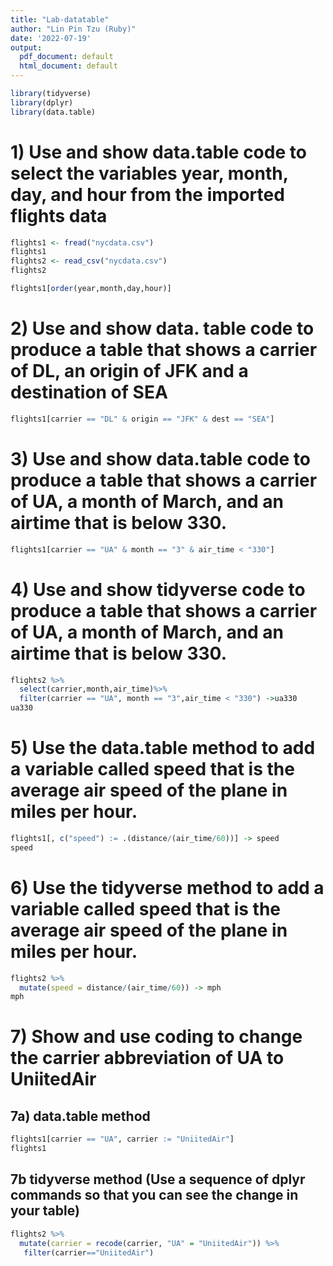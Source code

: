 ```yaml
---
title: "Lab-datatable"
author: "Lin Pin Tzu (Ruby)"
date: '2022-07-19'
output:
  pdf_document: default
  html_document: default
---
```


```r
library(tidyverse)  
library(dplyr)
library(data.table)
```

# 1) Use and show data.table code to select the variables year, month, day, and hour from the imported flights data
```r
flights1 <- fread("nycdata.csv")  
flights1
flights2 <- read_csv("nycdata.csv")  
flights2
```

```r
flights1[order(year,month,day,hour)]
```

# 2) Use and show data. table code to produce a table that shows a carrier of DL, an origin of JFK and a destination of SEA
```r
flights1[carrier == "DL" & origin == "JFK" & dest == "SEA"]
```

# 3) Use and show data.table code to produce a table that shows a carrier of UA, a month of March, and an airtime that is below 330.
```r
flights1[carrier == "UA" & month == "3" & air_time < "330"]
```

# 4) Use and show tidyverse code to produce a table that shows a carrier of UA, a month of March, and an airtime that is below 330.  
```r
flights2 %>%
  select(carrier,month,air_time)%>%
  filter(carrier == "UA", month == "3",air_time < "330") ->ua330
ua330
```

# 5) Use the data.table method to add a variable called speed that is the average air speed of the plane in miles per hour. 
```r
flights1[, c("speed") := .(distance/(air_time/60))] -> speed
speed

```

# 6) Use the tidyverse method to add a variable called speed that is the average air speed of the plane in miles per hour.
```r
flights2 %>%
  mutate(speed = distance/(air_time/60)) -> mph
mph
```

# 7) Show and use coding to change the carrier abbreviation of UA to UniitedAir 
## 7a) data.table method
```r
flights1[carrier == "UA", carrier := "UniitedAir"] 
flights1
```

## 7b tidyverse method  (Use a sequence of dplyr commands so that you can see the change in your table)
```r
flights2 %>%
  mutate(carrier = recode(carrier, "UA" = "UniitedAir")) %>%
   filter(carrier=="UniitedAir")
```